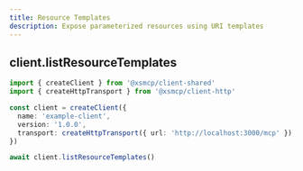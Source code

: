 ```yaml
---
title: Resource Templates
description: Expose parameterized resources using URI templates
---
```


## client.listResourceTemplates

```ts
import { createClient } from '@xsmcp/client-shared'
import { createHttpTransport } from '@xsmcp/client-http'

const client = createClient({
  name: 'example-client',
  version: '1.0.0',
  transport: createHttpTransport({ url: 'http://localhost:3000/mcp' }),
})

await client.listResourceTemplates()
```
